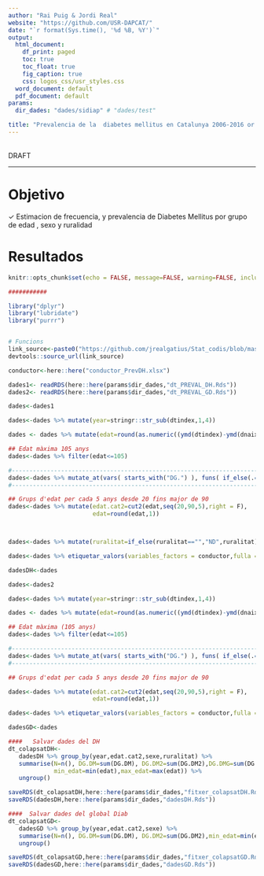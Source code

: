 ```yaml
---
author: "Rai Puig & Jordi Real"
website: "https://github.com/USR-DAPCAT/"
date: "`r format(Sys.time(), '%d %B, %Y')`"
output:
  html_document:
    df_print: paged
    toc: true
    toc_float: true
    fig_caption: true
    css: logos_css/usr_styles.css
  word_document: default
  pdf_document: default
params:
  dir_dades: "dades/sidiap" # "dades/test" 

title: "Prevalencia de la  diabetes mellitus en Catalunya 2006-2016 or 2018 \n Year: `r params$year`"
---
```


&nbsp;
<script>
   $(document).ready(function() {
     $head = $('#header');
     $head.prepend('<img src=\"https://www.idiapjgol.org/images/logo.png\" style=\"float: right ;width: 130px;\"/>')
     $head.prepend('<img src=\"https://avatars2.githubusercontent.com/u/57066591?s=200&v=4\" style=\"margin-left:25% ;width: 80px;\"/>')
     $head.prepend('<img src=\"logos_css/logoDAP_Cat.png\" style=\"float: left:1;width: 185px;\"/>')
   });
</script>


<div class="watermark">DRAFT</div>

****



# Objetivo


&check; Estimacion de frecuencia, y prevalencia de Diabetes Mellitus por grupo de edad , sexo y ruralidad <br/>



# Resultados

```r
knitr::opts_chunk$set(echo = FALSE, message=FALSE, warning=FALSE, include=F,size="huge")

###########

library("dplyr")
library("lubridate")
library("purrr")


# Funcions 
link_source<-paste0("https://github.com/jrealgatius/Stat_codis/blob/master/funcions_propies.R","?raw=T")
devtools::source_url(link_source)

conductor<-here::here("conductor_PrevDH.xlsx")


```


```r

dades1<- readRDS(here::here(params$dir_dades,"dt_PREVAL_DH.Rds"))
dades2<- readRDS(here::here(params$dir_dades,"dt_PREVAL_GD.Rds"))

```


```r

dades<-dades1

dades<-dades %>% mutate(year=stringr::str_sub(dtindex,1,4))

dades <- dades %>% mutate(edat=round(as.numeric((ymd(dtindex)-ymd(dnaix))/365.25),1))

## Edat màxima 105 anys
dades<-dades %>% filter(edat<=105)

#-----------------------------------------------------------------------------------------#
dades<-dades %>% mutate_at(vars( starts_with("DG.") ), funs( if_else(.==0  | is.na(.)  ,0,1)))
#-----------------------------------------------------------------------------------------#

## Grups d'edat per cada 5 anys desde 20 fins major de 90
dades<-dades %>% mutate(edat.cat2=cut2(edat,seq(20,90,5),right = F),
                        edat=round(edat,1))



dades<-dades %>% mutate(ruralitat=if_else(ruralitat=="","ND",ruralitat))

dades<-dades %>% etiquetar_valors(variables_factors = conductor,fulla = "etiquetes")

dadesDH<-dades

```

```r

dades<-dades2

dades<-dades %>% mutate(year=stringr::str_sub(dtindex,1,4))

dades <- dades %>% mutate(edat=round(as.numeric((ymd(dtindex)-ymd(dnaix))/365.25),1))

## Edat màxima (105 anys)
dades<-dades %>% filter(edat<=105)

#-----------------------------------------------------------------------------------------#
dades<-dades %>% mutate_at(vars( starts_with("DG.") ), funs( if_else(.==0  | is.na(.)  ,0,1)))
#-----------------------------------------------------------------------------------------#

## Grups d'edat per cada 5 anys desde 20 fins major de 90

dades<-dades %>% mutate(edat.cat2=cut2(edat,seq(20,90,5),right = F),
                        edat=round(edat,1))

dades<-dades %>% etiquetar_valors(variables_factors = conductor,fulla = "etiquetes")

dadesGD<-dades


```


```r
####   Salvar dades del DH
dt_colapsatDH<-
   dadesDH %>% group_by(year,edat.cat2,sexe,ruralitat) %>% 
   summarise(N=n(), DG.DM=sum(DG.DM), DG.DM2=sum(DG.DM2),DG.DMG=sum(DG.DMG), 
             min_edat=min(edat),max_edat=max(edat)) %>% 
   ungroup()

saveRDS(dt_colapsatDH,here::here(params$dir_dades,"fitxer_colapsatDH.Rds"))
saveRDS(dadesDH,here::here(params$dir_dades,"dadesDH.Rds"))
```


```r

####  Salvar dades del global Diab
dt_colapsatGD<-
   dadesGD %>% group_by(year,edat.cat2,sexe) %>% 
   summarise(N=n(), DG.DM=sum(DG.DM), DG.DM2=sum(DG.DM2),min_edat=min(edat),max_edat=max(edat)) %>% 
   ungroup()

saveRDS(dt_colapsatGD,here::here(params$dir_dades,"fitxer_colapsatGD.Rds"))
saveRDS(dadesGD,here::here(params$dir_dades,"dadesGD.Rds"))


```


